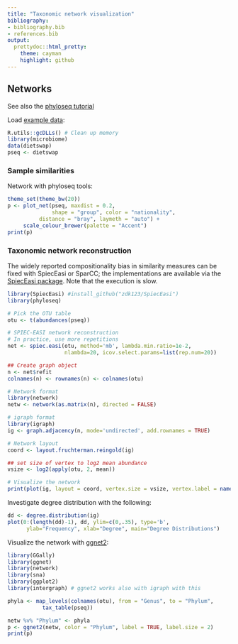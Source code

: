 ```yaml
---
title: "Taxonomic network visualization"
bibliography: 
- bibliography.bib
- references.bib
output: 
  prettydoc::html_pretty:
    theme: cayman
    highlight: github
---
```

<!--
  %\VignetteEngine{knitr::rmarkdown}
  %\VignetteIndexEntry{microbiome tutorial - networks}
  %\usepackage[utf8]{inputenc}
  %\VignetteEncoding{UTF-8}  
-->


## Networks

See also the [phyloseq tutorial](http://joey711.github.io/phyloseq/plot_network-examples)

Load [example data](Data.html):

```r
R.utils::gcDLLs() # Clean up memory
library(microbiome)
data(dietswap)
pseq <- dietswap
```


### Sample similarities

Network with phyloseq tools:

```r
theme_set(theme_bw(20))
p <- plot_net(pseq, maxdist = 0.2,
              shape = "group", color = "nationality",
	      distance = "bray", laymeth = "auto") +
     scale_colour_brewer(palette = "Accent")
print(p)		 
```


### Taxonomic network reconstruction 

The widely reported compositionality bias in similarity measures can
be fixed with SpiecEasi or SparCC; the implementations are available
via the [SpiecEasi package](https://github.com/zdk123/SpiecEasi). Note
that the execution is slow.

```r
library(SpiecEasi) #install_github("zdk123/SpiecEasi")
library(phyloseq)

# Pick the OTU table
otu <- t(abundances(pseq))

# SPIEC-EASI network reconstruction
# In practice, use more repetitions
net <- spiec.easi(otu, method='mb', lambda.min.ratio=1e-2, 
                  nlambda=20, icov.select.params=list(rep.num=20))

## Create graph object
n <- net$refit
colnames(n) <- rownames(n) <- colnames(otu)

# Network format
library(network)
netw <- network(as.matrix(n), directed = FALSE)

# igraph format
library(igraph)
ig <- graph.adjacency(n, mode='undirected', add.rownames = TRUE)

# Network layout
coord <- layout.fruchterman.reingold(ig)

## set size of vertex to log2 mean abundance 
vsize <- log2(apply(otu, 2, mean))

# Visualize the network
print(plot(ig, layout = coord, vertex.size = vsize, vertex.label = names(vsize)))
```


Investigate degree distribution with the following:

```r
dd <- degree.distribution(ig)
plot(0:(length(dd)-1), dd, ylim=c(0,.35), type='b', 
      ylab="Frequency", xlab="Degree", main="Degree Distributions")
```


Visualize the network with [ggnet2](https://briatte.github.io/ggnet):

```r
library(GGally)
library(ggnet)
library(network)
library(sna)
library(ggplot2)
library(intergraph) # ggnet2 works also with igraph with this

phyla <- map_levels(colnames(otu), from = "Genus", to = "Phylum",
           tax_table(pseq))

netw %v% "Phylum" <- phyla
p <- ggnet2(netw, color = "Phylum", label = TRUE, label.size = 2)
print(p)
```


